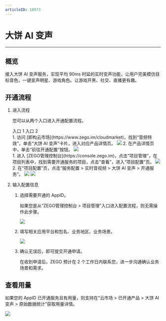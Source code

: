 ```yaml
---
articleID: 18973
---
```

# 大饼 AI 变声

- - -

## 概览

接入大饼 AI 变声服务，实现平均 90ms 时延的实时变声功能，让用户完美模仿目标音色，一键变声明星、游戏角色。让游戏开黑、社交、直播更有趣。

## 开通流程

1. 进入流程

    您可以从两个入口进入开通配置流程。

    <div class="multipletabs-content">
        <!--tabs列表-->
        <div class="item-tabs">
            <div class="scroll-box">
              <span class="tab-item">
                入口 1
              </span>
              <span class="tab-item">
                入口 2
              </span>
            </div>
        </div>
    <div class="multipletabs-content-item ">
      <md-content>
    1. 访问 [即构云市场](https://www.zego.im/cloudmarket)，找到“音频特效”，单击“大饼 AI 变声”卡片，进入对应产品详情页。
    <img src="/Pics/console/cloud_market/Dubbing.jpeg">
    2. 在产品详情页中，单击“前往开通配置”按钮。  
    <img src="/Pics/console/cloud_market/Dubbing_subscription.jpeg">
      </md-content>
    </div>
    <div class="multipletabs-content-item ">
      <md-content>
    1. 进入 [ZEGO管理控制台](https://console.zego.im)，点击“项目管理”，在项目列表中，找到需要开通服务的项目，点击“查看”，进入“项目配置”页。
    <img src="/Pics/console/cloud_market/Project_Details.jpeg">
    2. 在“项目配置”页，点击“服务配置 > 实时音视频 > 大饼 AI 变声 > 开通服务”。
    <img src="/Pics/console/cloud_market/Dubbing_Project_Config_1.jpeg">
    <img src="/Pics/console/cloud_market/Dubbing_Project_Config_2.jpeg">
      </md-content>
    </div>
    </div>

2. 输入配置信息

    1. 选择需要开通的 AppID。

        <div class="mk-hint">

        如果您是从“ZEGO管理控制台 > 项目管理”入口进入配置流程，则无需操作此步骤。
        </div>
        <img src="/Pics/console/cloud_market/Dubbing_Select_AppID.jpeg">

    2. 填写相关应用平台和包名、业务地区、业务场景。

        <img src="/Pics/console/cloud_market/Dubbing_Fill_in_Information.jpeg">

    3. 确认无误后，即可提交开通申请。

       在收到申请后，ZEGO 预计在 2 个工作日内联系您，进一步沟通确认业务场景和需求。


## 查看用量

如果您的 AppID 已开通服务且有用量，则支持在“云市场 > 已开通产品 > 大饼 AI 变声 > 原始数据统计”获取用量详情。

<img src="/Pics/console/cloud_market/Dubbing_Original_Stat.png">
